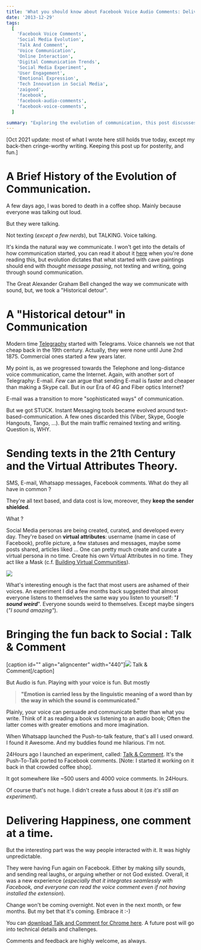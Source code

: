 ```yaml
---
title: 'What you should know about Facebook Voice Audio Comments: Delivering Happiness.'
date: '2013-12-29'
tags:
  [
    'Facebook Voice Comments',
    'Social Media Evolution',
    'Talk And Comment',
    'Voice Communication',
    'Online Interaction',
    'Digital Communication Trends',
    'Social Media Experiment',
    'User Engagement',
    'Emotional Expression',
    'Tech Innovation in Social Media',
    'zaigood',
    'facebook',
    'facebook-audio-comments',
    'facebook-voice-comments',
  ]

summary: "Exploring the evolution of communication, this post discusses the shift from text-based messaging to voice interactions on social media. It introduces 'Talk & Comment,' an experiment that allows voice comments on Facebook, reflecting on its potential to bring fun and emotion back into online interactions."
---
```


\[Oct 2021 update: most of what I wrote here still holds true today, except my back-then cringe-worthy writing. Keeping this post up for posterity, and fun.\]

# A Brief History of the Evolution of Communication.

A few days ago, I was bored to death in a coffee shop. Mainly because everyone was talking out loud.

But they were talking.

Not texting (_except a few nerds_), but TALKING. Voice talking.

It's kinda the natural way we communicate. I won't get into the details of how communication started, you can read it about it [here](http://en.wikipedia.org/wiki/History_of_communication 'History of communication') when you're done reading this, but evolution dictates that what started with cave paintings should end with _thought message passing_, not texting and writing, going through sound communication.

The Great Alexander Graham Bell changed the way we communicate with sound, but, we took a "Historical detour".

# A "Historical detour" in Communication

Modern time [Telegraphy](http://en.wikipedia.org/wiki/Telegraphy) started with Telegrams. Voice channels we not that cheap back in the 19th century. Actually, they were none until June 2nd 1875. Commercial ones started a few years later.

My point is, as we progressed towards the Telephone and long-distance voice communication, came the Internet. Again, with another sort of Telegraphy: E-mail. _Few_ can argue that sending E-mail is faster and cheaper than making a Skype call. But in our Era of 4G and Fiber optics Internet?

E-mail was a transition to more "sophisticated ways" of communication.

But we got STUCK. Instant Messaging tools became evolved around text-based-communication. A few ones discarded this (Viber, Skype, Google Hangouts, Tango, ...). But the main traffic remained texting and writing. Question is, WHY.

# Sending texts in the 21th Century and the Virtual Attributes Theory.

SMS, E-mail, Whatsapp messages, Facebook comments. What do they all have in common ?

They're all text based, and data cost is low, moreover, they **keep the sender shielded**.

What ?

Social Media personas are being created, curated, and developed every day. They're based on **virtual attributes**: username (name in case of Facebook), profile picture, a few statuses and messages, maybe some posts shared, articles liked ... One can pretty much create and curate a virtual persona in no time. Create his own Virtual Attributes in no time. They act like a Mask (c.f. [Building Virtual Communities](http://www.amazon.com/Building-Virtual-Communities-Computational-Perspectives/dp/0521785588)).

![](images/listen_to_yourself.png)

What's interesting enough is the fact that most users are ashamed of their voices. An experiment I did a few months back suggested that almost everyone listens to themselves the same way you listen to yourself: "_**I sound weird**_". Everyone sounds weird to themselves. Except maybe singers (_"I sound amazing"_).

# Bringing the fun back to Social : Talk & Comment

\[caption id="" align="aligncenter" width="440"\][![](images/tac-store-440-280.png)](http://chrome.google.com/webstore/detail/djnhkfljnimcpelfndpcjcgngmefaobl) Talk & Comment\[/caption\]

But Audio is fun. Playing with your voice is fun. But mostly

> **"Emotion is carried less by the linguistic meaning of a word than by the way in which the sound is communicated."**

Plainly, your voice can persuade and communicate better than what you write. Think of it as reading a book vs listening to an audio book; Often the latter comes with greater emotions and more imagination.

When Whatsapp launched the Push-to-talk feature, that's all I used onward. I found it Awesome. And my buddies found me hilarious. I'm not.

24Hours ago I launched an experiment, called: [Talk & Comment](http://chrome.google.com/webstore/detail/djnhkfljnimcpelfndpcjcgngmefaobl). It's the Push-To-Talk ported to Facebook comments. [Note: I started it working on it back in that crowded coffee shop].

It got somewhere like ~500 users and 4000 voice comments. In 24Hours.

Of course that's not huge. I didn't create a fuss about it (_as it's still an experiment_).

# Delivering Happiness, one comment at a time.

But the interesting part was the way people interacted with it. It was highly unpredictable.

They were having Fun again on Facebook. Either by making silly sounds, and sending real laughs, or arguing whether or not God existed. Overall, it was a new experience (_especially that it integrates seamlessly with Facebook, and everyone can read the voice comment even if not having installed the extension_).

Change won't be coming overnight. Not even in the next month, or few months. But my bet that it's coming. Embrace it :-)

You can [download Talk and Comment for Chrome here](http://chrome.google.com/webstore/detail/djnhkfljnimcpelfndpcjcgngmefaobl). A future post will go into technical details and challenges.

Comments and feedback are highly welcome, as always.
